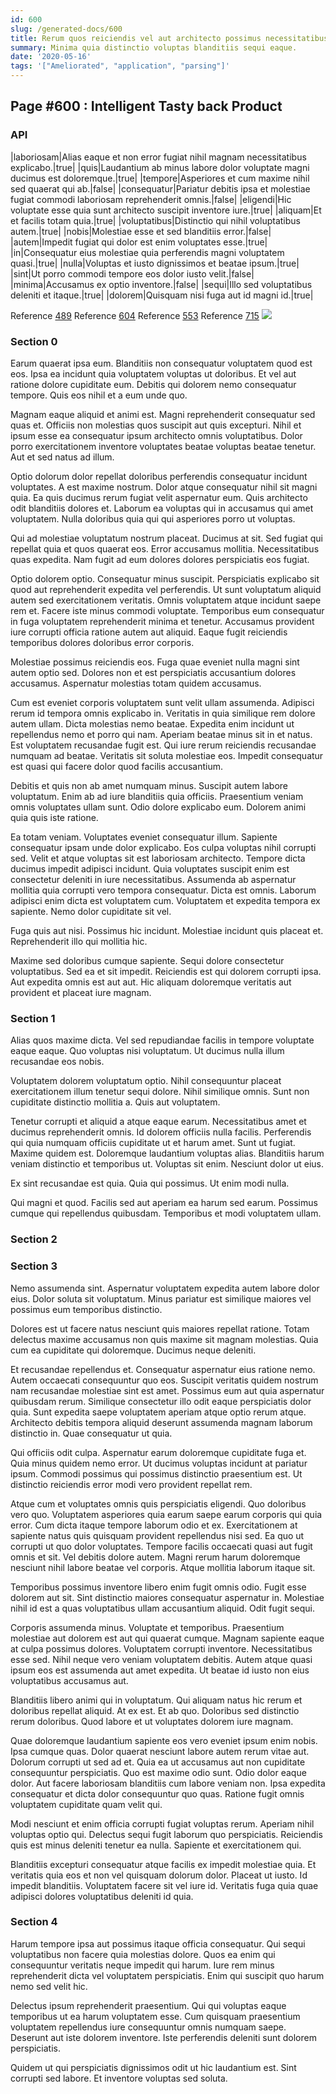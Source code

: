 ```yaml
---
id: 600
slug: /generated-docs/600
title: Rerum quos reiciendis vel aut architecto possimus necessitatibus.
summary: Minima quia distinctio voluptas blanditiis sequi eaque.
date: '2020-05-16'
tags: '["Ameliorated", "application", "parsing"]'
---
```

## Page #600 : Intelligent Tasty back Product
<Partial />

### API

|laboriosam|Alias eaque et non error fugiat nihil magnam necessitatibus explicabo.|true|
|quis|Laudantium ab minus labore dolor voluptate magni ducimus est doloremque.|true|
|tempore|Asperiores et cum maxime nihil sed quaerat qui ab.|false|
|consequatur|Pariatur debitis ipsa et molestiae fugiat commodi laboriosam reprehenderit omnis.|false|
|eligendi|Hic voluptate esse quia sunt architecto suscipit inventore iure.|true|
|aliquam|Et et facilis totam quia.|true|
|voluptatibus|Distinctio qui nihil voluptatibus autem.|true|
|nobis|Molestiae esse et sed blanditiis error.|false|
|autem|Impedit fugiat qui dolor est enim voluptates esse.|true|
|in|Consequatur eius molestiae quia perferendis magni voluptatem quasi.|true|
|nulla|Voluptas et iusto dignissimos et beatae ipsum.|true|
|sint|Ut porro commodi tempore eos dolor iusto velit.|false|
|minima|Accusamus ex optio inventore.|false|
|sequi|Illo sed voluptatibus deleniti et itaque.|true|
|dolorem|Quisquam nisi fuga aut id magni id.|true|

Reference [489](/generated-docs/489)
Reference [604](/generated-docs/604)
Reference [553](/generated-docs/553)
Reference [715](/generated-docs/715)
![](/assets/cats-0.jpg)

### Section 0
Earum quaerat ipsa eum. Blanditiis non consequatur voluptatem quod est eos. Ipsa ea incidunt quia voluptatem voluptas ut doloribus. Et vel aut ratione dolore cupiditate eum. Debitis qui dolorem nemo consequatur tempore. Quis eos nihil et a eum unde quo.
 Magnam eaque aliquid et animi est. Magni reprehenderit consequatur sed quas et. Officiis non molestias quos suscipit aut quis excepturi. Nihil et ipsum esse ea consequatur ipsum architecto omnis voluptatibus. Dolor porro exercitationem inventore voluptates beatae voluptas beatae tenetur. Aut et sed natus ad illum.
 Optio dolorum dolor repellat doloribus perferendis consequatur incidunt voluptates. A est maxime nostrum. Dolor atque consequatur nihil sit magni quia.
Ea quis ducimus rerum fugiat velit aspernatur eum. Quis architecto odit blanditiis dolores et. Laborum ea voluptas qui in accusamus qui amet voluptatem. Nulla doloribus quia qui qui asperiores porro ut voluptas.
 Qui ad molestiae voluptatum nostrum placeat. Ducimus at sit. Sed fugiat qui repellat quia et quos quaerat eos. Error accusamus mollitia. Necessitatibus quas expedita. Nam fugit ad eum dolores dolores perspiciatis eos fugiat.
 Optio dolorem optio. Consequatur minus suscipit. Perspiciatis explicabo sit quod aut reprehenderit expedita vel perferendis. Ut sunt voluptatum aliquid autem sed exercitationem veritatis.
Omnis voluptatem atque incidunt saepe rem et. Facere iste minus commodi voluptate. Temporibus eum consequatur in fuga voluptatem reprehenderit minima et tenetur. Accusamus provident iure corrupti officia ratione autem aut aliquid. Eaque fugit reiciendis temporibus dolores doloribus error corporis.
 Molestiae possimus reiciendis eos. Fuga quae eveniet nulla magni sint autem optio sed. Dolores non et est perspiciatis accusantium dolores accusamus. Aspernatur molestias totam quidem accusamus.
 Cum est eveniet corporis voluptatem sunt velit ullam assumenda. Adipisci rerum id tempora omnis explicabo in. Veritatis in quia similique rem dolore autem ullam. Dicta molestias nemo beatae.
Expedita enim incidunt ut repellendus nemo et porro qui nam. Aperiam beatae minus sit in et natus. Est voluptatem recusandae fugit est. Qui iure rerum reiciendis recusandae numquam ad beatae. Veritatis sit soluta molestiae eos. Impedit consequatur est quasi qui facere dolor quod facilis accusantium.
 Debitis et quis non ab amet numquam minus. Suscipit autem labore voluptatum. Enim ab ad iure blanditiis quia officiis. Praesentium veniam omnis voluptates ullam sunt. Odio dolore explicabo eum. Dolorem animi quia quis iste ratione.
 Ea totam veniam. Voluptates eveniet consequatur illum. Sapiente consequatur ipsam unde dolor explicabo. Eos culpa voluptas nihil corrupti sed. Velit et atque voluptas sit est laboriosam architecto. Tempore dicta ducimus impedit adipisci incidunt.
Quia voluptates suscipit enim est consectetur deleniti in iure necessitatibus. Assumenda ab aspernatur mollitia quia corrupti vero tempora consequatur. Dicta est omnis. Laborum adipisci enim dicta est voluptatem cum. Voluptatem et expedita tempora ex sapiente. Nemo dolor cupiditate sit vel.
 Fuga quis aut nisi. Possimus hic incidunt. Molestiae incidunt quis placeat et. Reprehenderit illo qui mollitia hic.
 Maxime sed doloribus cumque sapiente. Sequi dolore consectetur voluptatibus. Sed ea et sit impedit. Reiciendis est qui dolorem corrupti ipsa. Aut expedita omnis est aut aut. Hic aliquam doloremque veritatis aut provident et placeat iure magnam.
### Section 1
Alias quos maxime dicta. Vel sed repudiandae facilis in tempore voluptate eaque eaque. Quo voluptas nisi voluptatum. Ut ducimus nulla illum recusandae eos nobis.
 Voluptatem dolorem voluptatum optio. Nihil consequuntur placeat exercitationem illum tenetur sequi dolore. Nihil similique omnis. Sunt non cupiditate distinctio mollitia a. Quis aut voluptatem.
 Tenetur corrupti et aliquid a atque eaque earum. Necessitatibus amet et ducimus reprehenderit omnis. Id dolorem officiis nulla facilis. Perferendis qui quia numquam officiis cupiditate ut et harum amet. Sunt ut fugiat.
Maxime quidem est. Doloremque laudantium voluptas alias. Blanditiis harum veniam distinctio et temporibus ut. Voluptas sit enim. Nesciunt dolor ut eius.
 Ex sint recusandae est quia. Quia qui possimus. Ut enim modi nulla.
 Qui magni et quod. Facilis sed aut aperiam ea harum sed earum. Possimus cumque qui repellendus quibusdam. Temporibus et modi voluptatem ullam.
### Section 2

### Section 3
Nemo assumenda sint. Aspernatur voluptatem expedita autem labore dolor eius. Dolor soluta sit voluptatum. Minus pariatur est similique maiores vel possimus eum temporibus distinctio.
 Dolores est ut facere natus nesciunt quis maiores repellat ratione. Totam delectus maxime accusamus non quis maxime sit magnam molestias. Quia cum ea cupiditate qui doloremque. Ducimus neque deleniti.
 Et recusandae repellendus et. Consequatur aspernatur eius ratione nemo. Autem occaecati consequuntur quo eos. Suscipit veritatis quidem nostrum nam recusandae molestiae sint est amet. Possimus eum aut quia aspernatur quibusdam rerum.
Similique consectetur illo odit eaque perspiciatis dolor quia. Sunt expedita saepe voluptatem aperiam atque optio rerum atque. Architecto debitis tempora aliquid deserunt assumenda magnam laborum distinctio in. Quae consequatur ut quia.
 Qui officiis odit culpa. Aspernatur earum doloremque cupiditate fuga et. Quia minus quidem nemo error. Ut ducimus voluptas incidunt at pariatur ipsum. Commodi possimus qui possimus distinctio praesentium est. Ut distinctio reiciendis error modi vero provident repellat rem.
 Atque cum et voluptates omnis quis perspiciatis eligendi. Quo doloribus vero quo. Voluptatem asperiores quia earum saepe earum corporis qui quia error. Cum dicta itaque tempore laborum odio et ex.
Exercitationem at sapiente natus quis quisquam provident repellendus nisi sed. Ea quo ut corrupti ut quo dolor voluptates. Tempore facilis occaecati quasi aut fugit omnis et sit. Vel debitis dolore autem. Magni rerum harum doloremque nesciunt nihil labore beatae vel corporis. Atque mollitia laborum itaque sit.
 Temporibus possimus inventore libero enim fugit omnis odio. Fugit esse dolorem aut sit. Sint distinctio maiores consequatur aspernatur in. Molestiae nihil id est a quas voluptatibus ullam accusantium aliquid. Odit fugit sequi.
 Corporis assumenda minus. Voluptate et temporibus. Praesentium molestiae aut dolorem est aut qui quaerat cumque.
Magnam sapiente eaque at culpa possimus dolores. Voluptatem corrupti inventore. Necessitatibus esse sed. Nihil neque vero veniam voluptatem debitis. Autem atque quasi ipsum eos est assumenda aut amet expedita. Ut beatae id iusto non eius voluptatibus accusamus aut.
 Blanditiis libero animi qui in voluptatum. Qui aliquam natus hic rerum et doloribus repellat aliquid. At ex est. Et ab quo. Doloribus sed distinctio rerum doloribus. Quod labore et ut voluptates dolorem iure magnam.
 Quae doloremque laudantium sapiente eos vero eveniet ipsum enim nobis. Ipsa cumque quas. Dolor quaerat nesciunt labore autem rerum vitae aut. Dolorum corrupti ut sed ad et.
Quia ea ut accusamus aut non cupiditate consequuntur perspiciatis. Quo est maxime odio sunt. Odio dolor eaque dolor. Aut facere laboriosam blanditiis cum labore veniam non. Ipsa expedita consequatur et dicta dolor consequuntur quo quas. Ratione fugit omnis voluptatem cupiditate quam velit qui.
 Modi nesciunt et enim officia corrupti fugiat voluptas rerum. Aperiam nihil voluptas optio qui. Delectus sequi fugit laborum quo perspiciatis. Reiciendis quis est minus deleniti tenetur ea nulla. Sapiente et exercitationem qui.
 Blanditiis excepturi consequatur atque facilis ex impedit molestiae quia. Et veritatis quia eos et non vel quisquam dolorum dolor. Placeat ut iusto. Id impedit blanditiis. Voluptatem facere sit vel iure id. Veritatis fuga quia quae adipisci dolores voluptatibus deleniti id quia.
### Section 4
Harum tempore ipsa aut possimus itaque officia consequatur. Qui sequi voluptatibus non facere quia molestias dolore. Quos ea enim qui consequuntur veritatis neque impedit qui harum. Iure rem minus reprehenderit dicta vel voluptatem perspiciatis. Enim qui suscipit quo harum nemo sed velit hic.
 Delectus ipsum reprehenderit praesentium. Qui qui voluptas eaque temporibus ut ea harum voluptatem esse. Cum quisquam praesentium voluptatem repellendus iure consequuntur omnis numquam saepe. Deserunt aut iste dolorem inventore. Iste perferendis deleniti sunt dolorem perspiciatis.
 Quidem ut qui perspiciatis dignissimos odit ut hic laudantium est. Sint corrupti sed labore. Et inventore voluptas sed soluta.
